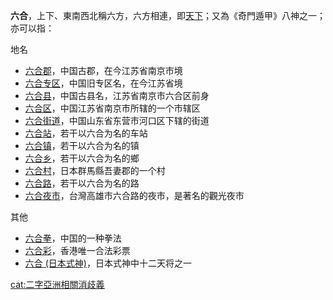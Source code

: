 '''六合'''，上下、東南西北稱六方，六方相連，即[[天下|天下]]；又為《奇門遁甲》八神之一；亦可以指：

;地名
* [[六合郡|六合郡]]，中国古郡，在今江苏省南京市境
* [[六合专区|六合专区]]，中国旧专区名，在今江苏省境
* [[六合县|六合县]]，中国古县名，江苏省南京市六合区前身
* [[六合区|六合区]]，中国江苏省南京市所辖的一个市辖区
* [[六合街道|六合街道]]，中国山东省东营市河口区下辖的街道
* [[六合站|六合站]]，若干以六合为名的车站
* [[六合镇|六合镇]]，若干以六合为名的镇
* [[六合乡|六合乡]]，若干以六合为名的鄉
* [[六合村|六合村]]，日本群馬縣吾妻郡的一个村
* [[六合路|六合路]]，若干以六合为名的路
* [[六合夜市|六合夜市]]，台灣高雄市六合路的夜市，是著名的觀光夜市

;其他
* [[六合拳|六合拳]]，中国的一种拳法
* [[六合彩|六合彩]]，香港唯一合法彩票
* [[六合_(日本式神)|六合 (日本式神)]]，日本式神中十二天将之一

{{Disambiguation}}

[[cat:二字亞洲相關消歧義|cat:二字亞洲相關消歧義]]